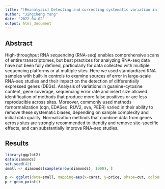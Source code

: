```yaml
---
title: "[Reanalysis] Detecting and correcting systematic variation in large-scale RNA sequencing data"
author: "Jingcheng Yang"
date: "2022-04-02"
output: html_document
---
```


## Abstract
High-throughput RNA sequencing (RNA-seq) enables comprehensive scans of entire transcriptomes, but best practices for analyzing RNA-seq data have not been fully defined, particularly for data collected with multiple sequencing platforms or at multiple sites. Here we used standardized RNA samples with built-in controls to examine sources of error in large-scale RNA-seq studies and their impact on the detection of differentially expressed genes (DEGs). Analysis of variations in guanine-cytosine content, gene coverage, sequencing error rate and insert size allowed identification of methods that produce more false positives or are less reproducible across sites. Moreover, commonly used methods fornormalization (cqn, EDASeq, RUV2, sva, PEER) varied in their ability to remove these systematic biases, depending on sample complexity and initial data quality. Normalization methods that combine data from genes across sites are strongly recommended to identify and remove site-specific effects, and can substantially improve RNA-seq studies.

## Results

```r
library(ggplot2)
data(diamonds)
set.seed(42)
small <- diamonds[sample(nrow(diamonds), 1000), ]

p <- ggplot(data=small, mapping=aes(x=carat, y=price, shape=cut, colour=color))
p + geom_point()
```
